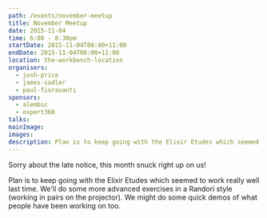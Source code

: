 ```yaml
---
path: /events/november-meetup
title: November Meetup
date: 2015-11-04
time: 6:00 - 8:30pm
startDate: 2015-11-04T08:00+11:00
endDate: 2015-11-04T08:00+11:00
location: the-workbench-location
organisers:
  - josh-price
  - james-sadler
  - paul-fioravanti
sponsors:
  - alembic
  - expert360
talks:
mainImage:
images:
description: Plan is to keep going with the Elixir Etudes which seemed to work really well last time. We'll do some more advanced exercises in a Randori style.
---
```


Sorry about the late notice, this month snuck right up on us!

Plan is to keep going with the Elixir Etudes which seemed to work really well last time. We'll do some more advanced exercises in a Randori style (working in pairs on the projector). We might do some quick demos of what people have been working on too.

